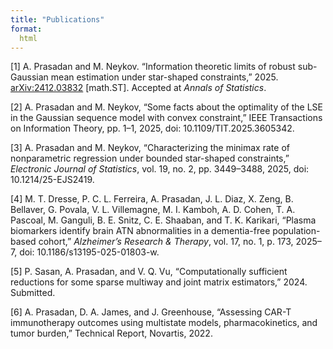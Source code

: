 ```yaml
---
title: "Publications"
format:
  html
---
```



[1] A. Prasadan and M. Neykov. “Information theoretic limits of robust sub-Gaussian mean estimation under star-shaped constraints,” 2025. [arXiv:2412.03832](https://arxiv.org/abs/2412.03832) [math.ST]. Accepted at *Annals of Statistics*. 

[2] A. Prasadan and M. Neykov, “Some facts about the optimality of the LSE in the Gaussian sequence model with convex constraint,” IEEE Transactions on Information Theory, pp. 1–1, 2025, doi: 10.1109/TIT.2025.3605342.

[3] A. Prasadan and M. Neykov, “Characterizing the minimax rate of nonparametric regression under bounded star-shaped constraints,” *Electronic Journal of Statistics*, vol. 19, no. 2, pp. 3449–3488, 2025, doi: 10.1214/25-EJS2419.

[4] M. T. Dresse, P. C. L. Ferreira, A. Prasadan, J. L. Diaz, X. Zeng, B. Bellaver, G. Povala, V. L. Villemagne, M. I. Kamboh, A. D. Cohen, T. A. Pascoal, M. Ganguli, B. E. Snitz, C. E. Shaaban, and T. K. Karikari, “Plasma biomarkers identify brain ATN abnormalities in a dementia-free population-based cohort,” *Alzheimer’s Research & Therapy*, vol. 17, no. 1, p. 173, 2025–7, doi: 10.1186/s13195-025-01803-w.


[5] P. Sasan, A. Prasadan, and V. Q. Vu, “Computationally sufficient reductions for some sparse multiway and joint matrix estimators,” 2024. Submitted.

[6] A. Prasadan, D. A. James, and J. Greenhouse, “Assessing CAR-T immunotherapy outcomes using multistate models, pharmacokinetics, and tumor burden,” Technical Report, Novartis, 2022.

